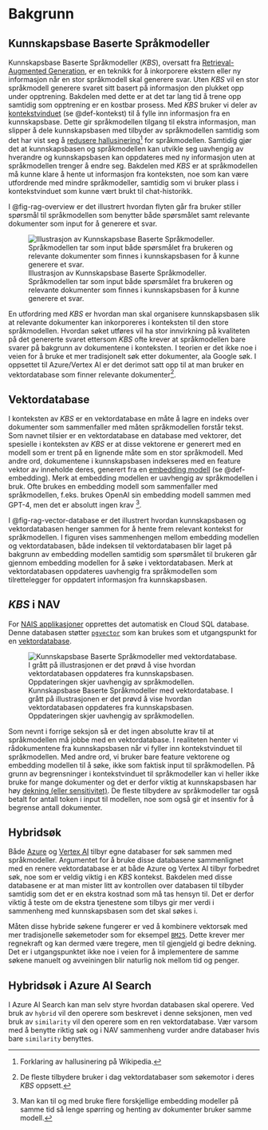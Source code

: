 # Bakgrunn {#sec-bakgrunn}

## Kunnskapsbase Baserte Språkmodeller

Kunnskapsbase Baserte Språkmodeller (_KBS_), oversatt fra [Retrieval-Augmented
Generation][wiki_rag], er en teknikk for å inkorporere ekstern eller ny
informasjon når en stor språkmodell skal generere svar. Uten _KBS_ vil en stor
språkmodell generere svaret sitt basert på informasjon den plukket opp under
opptrening. Bakdelen med dette er at det tar lang tid å trene opp samtidig som
opptrening er en kostbar prosess. Med _KBS_ bruker vi deler av
[kontekstvinduet][openai_token] (se @def-kontekst) til å fylle inn informasjon
fra en kunnskapsbase. Dette gir språkmodellen tilgang til ekstra informasjon,
man slipper å dele kunnskapsbasen med tilbyder av språkmodellen samtidig som det
har vist seg å [redusere hallusinering[^2] for språkmodellen][rag_paper].
Samtidig gjør det at kunnskapsbasen og språkmodellen kan utvikle seg uavhengig
av hverandre og kunnskapsbasen kan oppdateres med ny informasjon uten at
språkmodellen trenger å endre seg. Bakdelen med _KBS_ er at språkmodellen må
kunne klare å hente ut informasjon fra konteksten, noe som kan være utfordrende
med mindre språkmodeller, samtidig som vi bruker plass i kontekstvinduet som
kunne vært brukt til chat-historikk.

I @fig-rag-overview er det illustrert hvordan flyten går fra bruker stiller
spørsmål til språkmodellen som benytter både spørsmålet samt relevante
dokumenter som input for å generere et svar.

![Illustrasjon av Kunnskapsbase Baserte Språkmodeller. Språkmodellen tar som
input både spørsmålet fra brukeren og relevante dokumenter som finnes i
kunnskapsbasen for å kunne generere et
svar.](assets/images/rag_overview.png){#fig-rag-overview}

En utfordring med _KBS_ er hvordan man skal organisere kunnskapsbasen slik at
relevante dokumenter kan inkorporeres i konteksten til den store språkmodellen.
Hvordan søket utføres vil ha stor innvirkning på kvaliteten på det genererte
svaret ettersom _KBS_ ofte krever at språkmodellen bare svarer på bakgrunn av
dokumentene i konteksten. I teorien er det ikke noe i veien for å bruke et mer
tradisjonelt søk etter dokumenter, ala Google søk. I oppsettet til Azure/Vertex
AI er det derimot satt opp til at man bruker en vektordatabase som finner
relevante dokumenter[^1].

## Vektordatabase {#sec-vektordatabase}

I konteksten av _KBS_ er en vektordatabase en måte å lagre en indeks over
dokumenter som sammenfaller med måten språkmodellen forstår tekst. Som navnet
tilsier er en vektordatabase en database med vektorer, det spesielle i
konteksten av _KBS_ er at disse vektorene er generert med en modell som er trent
på en lignende måte som en stor språkmodell. Med andre ord, dokumentene i
kunnskapsbasen indekseres med en feature vektor av inneholde deres, generert fra
en [embedding modell][wiki_embedding] (se @def-embedding). Merk at embedding
modellen er uavhengig av språkmodellen i bruk. Ofte brukes en embedding modell
som sammenfaller med språkmodellen, f.eks. brukes OpenAI sin embedding modell
sammen med GPT-4, men det er absolutt ingen krav [^3].

I @fig-rag-vector-database er det illustrert hvordan kunnskapsbasen og
vektordatabasen henger sammen for å hente frem relevant kontekst for
språkmodellen. I figuren vises sammenhengen mellom embedding modellen og
vektordatabasen, både indeksen til vektordatabasen blir laget på bakgrunn av
embedding modellen samtidig som spørsmålet til brukeren går gjennom embedding
modellen for å søke i vektordatabasen. Merk at vektordatabasen oppdateres
uavhengig fra språkmodellen som tilrettelegger for oppdatert informasjon fra
kunnskapsbasen.

::: {.callout-note}
## _KBS_ i NAV
For [NAIS applikasjoner][nais_doc] opprettes det automatisk en Cloud SQL
database. Denne databasen støtter [`pgvector`][pgvector] som kan brukes som et
utgangspunkt for en [vektordatabase][pgvector_gcp].
:::

![Kunnskapsbase Baserte Språkmodeller med vektordatabase. I grått på
illustrasjonen er det prøvd å vise hvordan vektordatabasen oppdateres fra
kunnskapsbasen. Oppdateringen skjer uavhengig av
språkmodellen.](assets/images/rag_vector_database.png){#fig-rag-vector-database}

Som nevnt i forrige seksjon så er det ingen absolutte krav til at språkmodellen
må jobbe med en vektordatabase. I realiteten henter vi rådokumentene fra
kunnskapsbasen når vi fyller inn kontekstvinduet til språkmodellen. Med andre
ord, vi bruker bare feature vektorene og embedding modellen til å søke, ikke som
faktisk input til språkmodellen. På grunn av begrensninger i kontekstvinduet til
språkmodeller kan vi heller ikke bruke for mange dokumenter og det er derfor
viktig at kunnskapsbasen har høy [dekning (eller sensitivitet)][wiki_recall_nn].
De fleste tilbydere av språkmodeller tar også betalt for antall token i input
til modellen, noe som også gir et insentiv for å begrense antall dokumenter.

## Hybridsøk

Både [Azure][azure_ai_search] og [Vertex AI][vertex_ai_search] tilbyr egne
databaser for søk sammen med språkmodeller. Argumentet for å bruke disse
databasene sammenlignet med en renere vektordatabase er at både Azure og Vertex
AI tilbyr forbedret søk, noe som er veldig viktig i en _KBS_ kontekst. Bakdelen
med disse databasene er at man mister litt av kontrollen over databasen til
tilbyder samtidig som det er en ekstra kostnad som må tas hensyn til. Det er
derfor viktig å teste om de ekstra tjenestene som tilbys gir mer verdi i
sammenheng med kunnskapsbasen som det skal søkes i.

Måten disse hybride søkene fungerer er ved å kombinere vektorsøk med mer
tradisjonelle søkemetoder som for eksempel [`BM25`][wiki_bm25]. Dette krever mer
regnekraft og kan dermed være tregere, men til gjengjeld gi bedre dekning. Det
er i utgangspunktet ikke noe i veien for å implementere de samme søkene manuelt
og avveiningen blir naturlig nok mellom tid og penger.

::: {.callout-caution collapse="true"}
## Hybridsøk i Azure AI Search
I Azure AI Search kan man selv styre hvordan databasen skal operere. Ved bruk av
`hybrid` vil den operere som beskrevet i denne seksjonen, men ved bruk av
`similarity` vil den operere som en ren vektordatabase. Vær varsom med å benytte
riktig søk og i NAV sammenheng vurder andre databaser hvis bare `similarity`
benyttes.
:::

[wiki_rag]: https://en.wikipedia.org/wiki/Prompt_engineering#Retrieval-augmented_generation
[openai_token]: https://platform.openai.com/docs/introduction/tokens
[wiki_embedding]: https://en.wikipedia.org/wiki/Sentence_embedding
[rag_paper]: https://arxiv.org/abs/2403.10446
[wiki_recall_nn]: https://nn.wikipedia.org/wiki/Presisjon_og_dekning
[azure_ai_search]: https://azure.microsoft.com/en-us/products/ai-services/ai-search
[vertex_ai_search]: https://cloud.google.com/enterprise-search?hl=nb
[wiki_bm25]: https://en.wikipedia.org/wiki/Okapi_BM25
[nais_doc]: https://doc.nais.io/
[pgvector]: https://github.com/pgvector/pgvector
[pgvector_gcp]: https://cloud.google.com/blog/products/databases/faster-similarity-search-performance-with-pgvector-indexes

[^1]: De fleste tilbydere bruker i dag vektordatabaser som søkemotor i deres
_KBS_ oppsett.
[^2]: Forklaring av hallusinering [på Wikipedia](https://en.wikipedia.org/wiki/Hallucination_%28artificial_intelligence%29).
[^3]: Man kan til og med bruke flere forskjellige embedding modeller på samme
tid så lenge spørring og henting av dokumenter bruker samme modell.